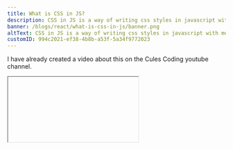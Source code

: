 ```yaml
---
title: What is CSS in JS?
description: CSS in JS is a way of writing css styles in javascript with much more flexiblity and features.
banner: /blogs/react/what-is-css-in-js/banner.png
altText: CSS in JS is a way of writing css styles in javascript with much more flexiblity and features.
customID: 994c2021-ef38-4b8b-a53f-5a34f9772023
---
```

I have already created a video about this on the Cules Coding youtube channel.

<Iframe  videoID='Be_C_Op8Tx8' title="What is CSS in JS?" /> 

## Why CSS in JS?
Suppose you have a large-scale application with a lot of components.
![Alt Text](https://dev-to-uploads.s3.amazonaws.com/uploads/articles/3hhjzdbu5um2857caf7t.png)

Each component has different styles. So you add class names to them. Those
class names have some styling.
![Alt Text](https://dev-to-uploads.s3.amazonaws.com/uploads/articles/0hkzh47zyoul3gidtuwm.png)

Now it is easy to mess up with component names like the picture below.
![Alt Text](https://dev-to-uploads.s3.amazonaws.com/uploads/articles/5agb2rilnuuzi6xe20gi.png)


And your whole layout breaks.

## How can this problem be solved?
The solution is `Scoping CSS`. Instead of writing css globally in css styles, what if we can write them inside
the component. Then the css styles won't affect other components. 

### But how do we do something like this? 
This is where css-in-js comes into play. Css in js is writing css inside
javascript. And we want to write css inside javascript. Now, what css-in-js
the library will do is, it will generate a unique class name for the component. And
that class will have all the styles. 
![Alt Text](https://dev-to-uploads.s3.amazonaws.com/uploads/articles/z7ugl99slnpqje0d5z8v.png)

It will add a unique hash to the class name. Just because the hash will be
unique, that's why all the components will have a different style. Now we have
Scoping CSS.

## How do we write CSS in JS?
There are bunch of libraries out there. Popular ones are:

  - [ Styled Component ](https://styled-components.com/)
  - [ JSS ](https://cssinjs.org/)
  - [ Emotion ](https://emotion.sh/docs)

![Alt Text](https://dev-to-uploads.s3.amazonaws.com/uploads/articles/nxfggd0gqpxo6gwgjef9.png)

I like the Styled Component most. You can use whatever you want.

## Don't think that all you can do with css-in-js is write scoping Css.
There are a lot of features that those libraries provide us. Like theming,
props adaption, extending style, and so on.

And also remember you are writing in JavaScript. That means you can create your
functionalities and features. So, don't let yourself restrict within the library
features.

To learn more watch the Video. 
<Iframe  videoID='Be_C_Op8Tx8' title="What is CSS in JS?" /> 

